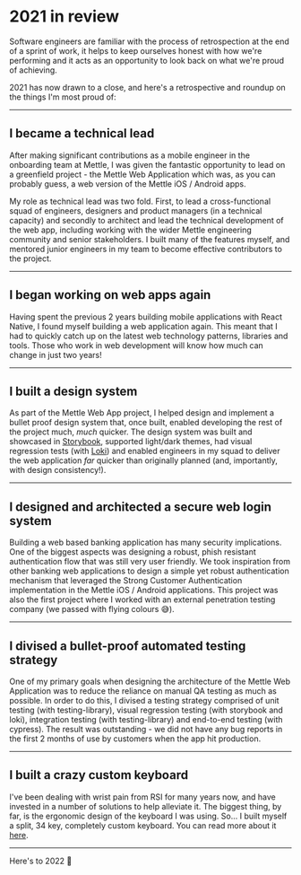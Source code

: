# 2021 in review

Software engineers are familiar with the process of retrospection at the end of a sprint of work, it helps to keep ourselves honest with how we're performing and it acts as an opportunity to look back on what we're proud of achieving.

2021 has now drawn to a close, and here's a retrospective and roundup on the things I'm most proud of:

---

## I became a technical lead

After making significant contributions as a mobile engineer in the onboarding team at Mettle, I was given the fantastic opportunity to lead on a greenfield project - the Mettle Web Application which was, as you can probably guess, a web version of the Mettle iOS / Android apps.

My role as technical lead was two fold. First, to lead a cross-functional squad of engineers, designers and product managers (in a technical capacity) and secondly to architect and lead the technical development of the web app, including working with the wider Mettle engineering community and senior stakeholders. I built many of the features myself, and mentored junior engineers in my team to become effective contributors to the project.

---

## I began working on web apps again

Having spent the previous 2 years building mobile applications with React Native, I found myself building a web application again. This meant that I had to quickly catch up on the latest web technology patterns, libraries and tools. Those who work in web development will know how much can change in just two years!

---

## I built a design system

As part of the Mettle Web App project, I helped design and implement a bullet proof design system that, once built, enabled developing the rest of the project much, _much_ quicker. The design system was built and showcased in [Storybook](https://storybook.js.org/), supported light/dark themes, had visual regression tests (with [Loki](https://loki.js.org/)) and enabled engineers in my squad to deliver the web application _far_ quicker than originally planned (and, importantly, with design consistency!).

---

## I designed and architected a secure web login system

Building a web based banking application has many security implications. One of the biggest aspects was designing a robust, phish resistant authentication flow that was still very user friendly. We took inspiration from other banking web applications to design a simple yet robust authentication mechanism that leveraged the Strong Customer Authentication implementation in the Mettle iOS / Android applications. This project was also the first project where I worked with an external penetration testing company (we passed with flying colours 😅).

---

## I divised a bullet-proof automated testing strategy

One of my primary goals when designing the architecture of the Mettle Web Application was to reduce the reliance on manual QA testing as much as possible. In order to do this, I divised a testing strategy comprised of unit testing (with testing-library), visual regression testing (with storybook and loki), integration testing (with testing-library) and end-to-end testing (with cypress). The result was outstanding - we did not have any bug reports in the first 2 months of use by customers when the app hit production.

---

## I built a crazy custom keyboard

I've been dealing with wrist pain from RSI for many years now, and have invested in a number of solutions to help alleviate it. The biggest thing, by far, is the ergonomic design of the keyboard I was using. So... I built myself a split, 34 key, completely custom keyboard. You can read more about it [here](https://github.com/josephluck/zmk-config).

---

Here's to 2022 🍻
